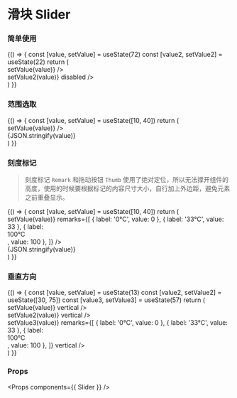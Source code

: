 
<Meta title="Slider" component={Slider} />

# 滑块 Slider


### 简单使用

<Preview>
  <Story name="Slider">
    {() => {
      const [value, setValue] = useState(72)
      const [value2, setValue2] = useState(22)
      return (
        <div>
          <div className="u-flex u-flex-row u-items-center u-my-2">
            <Slider value={value} max={100} min={0} step={1} onChange={(value) => setValue(value)} />
          </div>
          <div className="u-flex u-flex-row u-items-center u-my-2">
            <Slider value={value2} max={100} min={0} step={1} onChange={(value) => setValue2(value)} disabled />
          </div>
        </div>
      )
    }}
  </Story>
</Preview>

### 范围选取

<Preview>
  <Story name="Slider with range">
    {() => {
      const [value, setValue] = useState([10, 40])
      return (
        <div className="u-flex u-flex-row u-items-center">
          <Slider value={value} max={100} min={0} step={0.1} onChange={(value) => setValue(value)} />
          <div>{JSON.stringify(value)}</div>
        </div>
      )
    }}
  </Story>
</Preview>

### 刻度标记

> 刻度标记 `Remark` 和拖动按钮 `Thumb` 使用了绝对定位，所以无法撑开组件的高度，使用的时候要根据标记的内容尺寸大小，自行加上外边距，避免元素之前重叠显示。

<Preview>
  <Story name="Slider with remark">
    {() => {
      const [value, setValue] = useState([10, 40])
      return (
        <div className="u-flex u-flex-row u-items-center">
          <Slider
            value={value}
            max={100}
            min={0}
            step={0.1}
            onChange={(value) => setValue(value)}
            remarks={[
              { label: '0°C', value: 0 },
              { label: '33°C', value: 33 },
              { label: <div className="u-text-red-500">100°C</div>, value: 100 },
            ]}
          />
          <div className="u-ml-12">{JSON.stringify(value)}</div>
        </div>
      )
    }}
  </Story>
</Preview>

### 垂直方向

<Preview>
  <Story name="Slider with vertical">
    {() => {
      const [value, setValue] = useState(13)
      const [value2, setValue2] = useState([30, 75])
      const [value3, setValue3] = useState(57)
      return (
        <div className="u-flex u-flex-row u-items-center">
          <div className="u-inline-flex u-flex-col u-items-center u-mx-4">
            <Slider value={value} max={100} min={0} step={0.1} onChange={(value) => setValue(value)} vertical />
          </div>
          <div className="u-inline-flex u-flex-col u-items-center u-mx-4">
            <Slider value={value2} max={100} min={0} step={0.1} onChange={(value) => setValue2(value)} vertical />
          </div>
          <div className="u-inline-flex u-flex-col u-items-center u-mx-4">
            <Slider
              value={value3}
              max={100}
              min={0}
              step={0.1}
              onChange={(value) => setValue3(value)}
              remarks={[
                { label: '0°C', value: 0 },
                { label: '33°C', value: 33 },
                { label: <div className="u-text-red-500">100°C</div>, value: 100 },
              ]}
              vertical
            />
          </div>
        </div>
      )
    }}
  </Story>
</Preview>

### Props

<Props components={{ Slider }} />